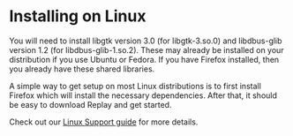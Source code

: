 # Installing on Linux

You will need to install libgtk version 3.0 (for libgtk-3.so.0) and libdbus-glib version 1.2 (for libdbus-glib-1.so.2). These may already be installed on your distribution if you use Ubuntu or Fedora. If you have Firefox installed, then you already have these shared libraries.

A simple way to get setup on most Linux distributions is to first install Firefox which will install the necessary dependencies. After that, it should be easy to download Replay and get started.

Check out our [Linux Support guide](/resources/get-help/linux-support) for more details.